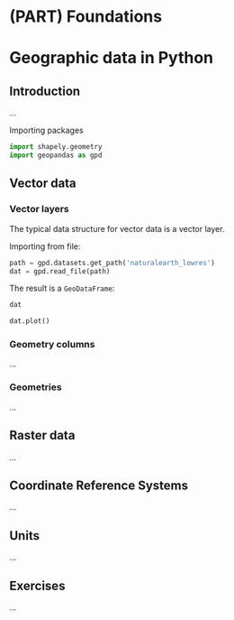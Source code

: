 # (PART) Foundations {-}

# Geographic data in Python {#spatial-class}

## Introduction

...

Importing packages

```python
import shapely.geometry
import geopandas as gpd
```

## Vector data

### Vector layers

The typical data structure for vector data is a vector layer.

Importing from file:

```python
path = gpd.datasets.get_path('naturalearth_lowres')
dat = gpd.read_file(path)
```

The result is a `GeoDataFrame`:

```python
dat
```

```python
dat.plot()
```

### Geometry columns

...

### Geometries

...

## Raster data

...

## Coordinate Reference Systems

...

## Units

...

## Exercises

...


